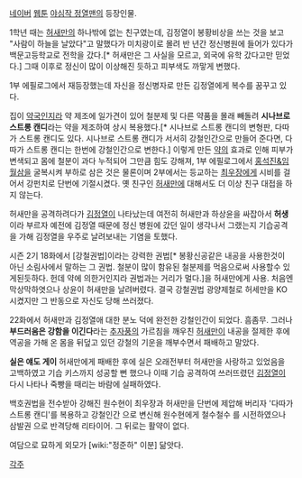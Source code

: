 [[네이버]] [[웹툰]] [[야심작 정열맨]]의 등장인물.

1학년 때는 [[허새만]]의 하나밖에 없는 친구였는데, 김정열이 봉황비상을 쓰는 것을 보고 "사람이 하늘을 날았다"고 말했다가 미치광이로 몰려 반 년간 정신병원에 들어가 있다가 백문고등학교로 전학을 갔다.[* 허새만은 그 사실을 모르고, 외국에 유학 갔다고만 믿었다.] 그때 이후로 정신이 많이 이상해진 듯하고 피부색도 까맣게 변했다. 

1부 에필로그에서 재등장했는데 자신을 정신병자로 만든 김정열에게 복수를 꿈꾸고 있다.

집이 [[약국]]인지라 약 제조에 일가견이 있어 철분제 및 다른 약품을 몰래 빼돌려 '''시나브로 스트롱 캔디'''라는 약을 제조하여 상시 복용했다.[* 시나브로 스트롱 캔디의 변형판, 다따가 스트롱 캔디도 있다. 시나브로 스트롱 캔디가 서서히 강철인간으로 만들어 준다면, 다따가 스트롱 캔디는 한번에 강철인간으로 변한다.]
이렇게 만든 [[약]]의 효과로 인해 피부가 변색되고 몸에 철분이 과다 누적되어 그만큼 힘도 강해져, 1부 에필로그에서 [[홍석진&임월삼]]을 굴복시켜 부하로 삼은 것은 물론이며 2부에서는 등교하는 [[최우장]]에게 시비를 걸어서 강펀치로 단번에 기절시켰다. 옛 친구인 [[허새만]]에 대해서도 더 이상 친구 대접을 하지 않는다. 

허새만을 공격하려다가 [[김정열]]이 나타났는데 여전히 허새만과 하상윤을 싸잡아서 '''허생'''이라 부르자 예전에 김정열 때문에 정신 병원에 갔던 일이 생각나서 그랬는지 기습공격을 가해 김정열을 우주로 날려보내는 기염을 토했다.

시즌 2기 18화에서 [강철권법]이라는 강력한 권법[* 봉황신공같은 내공을 사용한것이 아닌 소림사에서 말하는 그 권법. 철분이 많이 함유된 철분제를 먹음으로써 사용할수 있게된듯하다. 헌데 약에 의한거인지라 권법과는 거리가 멀다.]을 허새만에게 사용. 처음엔 막상막하엿으나 상윤이 허새만을 날려버렸다.
결국 강철권법 광양제철로 허세만을 KO 시켰지만 그 반동으로 자신도 당해 쓰러졌다.

22화에서 허새만과 김정열애 대한 분노 덕에 완전한 강철인간이 되었다. 흠좀무. 그러나 '''부드러움은 강함을 이긴다'''라는 [[추자풍]]의 가르침을 깨우친 [[허새만]]이 내공을 절제한 후에 역공을 가해 온 몸을 뒤덮고 있던 강철의 기운을 깨부수면서 패배하고 말았다.

'''실은 얘도 게이''' 허새만에게 패배한 후에 실은 오래전부터 허새만을 사랑하고 있었음을 고백하였고 기습 키스까지 성공할 뻔 했으나 이때 기습 공격하여 쓰러뜨렸던 [[김정열]]이 다시 나타나 죽빵을 때리는 바람에 실패하였다.

백호권법을 전수받아 강해진 원수현이 최우장과 허새만을 단번에 제압해 버리자 '다따가 스트롱 캔디'를 복용하고 강철인간 으로 변신해 원수현에게 철수철수 를 시전하였으나 삼발권 으로 반격당해 리타이어. 그 뒤로는 활약이 없다.

여담으로 묘하게 외모가 [wiki:"정준하" 이분] 닮앗다.

[[각주]]
